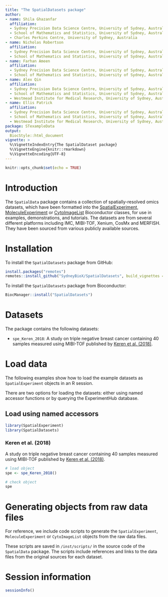 ```yaml
---
title: "The SpatialDatasets package"
author:
- name: Shila Ghazanfar
  affiliation:  
  - Sydney Precision Data Science Centre, University of Sydney, Australia; 
  - School of Mathematics and Statistics, University of Sydney, Australia; 
  - Charles Perkins Centre, University of Sydney, Australia
- name: Nicholas Robertson
  affiliation:
  - Sydney Precision Data Science Centre, University of Sydney, Australia; 
  - School of Mathematics and Statistics, University of Sydney, Australia
- name: Farhan Ameen
  affiliation:
  - Sydney Precision Data Science Centre, University of Sydney, Australia; 
  - School of Mathematics and Statistics, University of Sydney, Australia
- name: Alex Qin
  affiliation:
  - Sydney Precision Data Science Centre, University of Sydney, Australia; 
  - School of Mathematics and Statistics, University of Sydney, Australia;
  - Westmead Institute for Medical Research, University of Sydney, Australia
- name: Ellis Patrick
  affiliation:
  - Sydney Precision Data Science Centre, University of Sydney, Australia; 
  - School of Mathematics and Statistics, University of Sydney, Australia;
  - Westmead Institute for Medical Research, University of Sydney, Australia
package: STexampleData
output: 
  BiocStyle::html_document
vignette: >
  %\VignetteIndexEntry{The SpatialDataset package}
  %\VignetteEngine{knitr::rmarkdown}
  %\VignetteEncoding{UTF-8}
---
```


```r
knitr::opts_chunk$set(echo = TRUE)
```


# Introduction

The `SpatialData` package contains a collection of spatially-resolved omics datasets, which have been formatted into the [SpatialExperiment](https://bioconductor.org/packages/SpatialExperiment), [MoleculeExperiment](https://bioconductor.org/packages/MoleculeExperiment) or [CytoImageList](https://bioconductor.org/packages/cytomapper) Bioconductor classes, for use in examples, demonstrations, and tutorials. The datasets are from several different platforms including IMC, MIBI-TOF, Xenium, CosMx and MERFISH. They have been sourced from various publicly available sources. 


# Installation

To install the `SpatialDatasets` package from GitHub:

```r
install.packages("remotes")
remotes::install_github("SydneyBioX/SpatialDatasets", build_vignettes = TRUE)
```

To install the `SpatialDatasets` package from Bioconductor:

```r
BiocManager::install("SpatialDatasets")
```


# Datasets

The package contains the following datasets:

- `spe_Keren_2018`: A study on triple negative breast cancer 
containing 40 samples measured using MIBI-TOF published by [Keren et al. (2018)](https://doi.org/10.1016/j.cell.2018.08.039). 

# Load data

The following examples show how to load the example datasets as `SpatialExperiment` objects in an R session.

There are two options for loading the datasets: either using named accessor functions or by querying the ExperimentHub database.


## Load using named accessors

```r
library(SpatialExperiment)
library(SpatialDatasets)
```


### Keren et al. (2018)

A study on triple negative breast cancer 
containing 40 samples measured using MIBI-TOF published by [Keren et al. (2018)](https://doi.org/10.1016/j.cell.2018.08.039). 

```r
# load object
spe <- spe_Keren_2018()

# check object
spe
```



# Generating objects from raw data files

For reference, we include code scripts to generate the `SpatialExperiment`, `MoleculeExperiment` or `CytoImageList` objects from the raw data files.

These scripts are saved in `/inst/scripts/` in the source code of the `SpatialData` package. The scripts include references and links to the data files from the original sources for each dataset.


# Session information

```r
sessionInfo()
```

